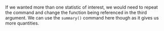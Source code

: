 If we wanted more than one statistic of interest, we would need to
repeat the command and change the function being referenced in the third
argument. We can use the `summary()` command here though as it
gives us more quantities. 

